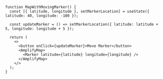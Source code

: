 ```jsx{2,4,8,10}
function MapWithMovingMarker() {
  const [{ latitude, longitude }, setMarkerLocation] = useState({ latitude: 40, longitude: -100 });

  const updateMarker = () => setMarkerLocation({ latitude: latitude + 5, longitude: longitude + 5 });

  return (
    <>
      <button onClick={updateMarker}>Move Marker</button>
      <AmplifyMap>
        <Marker latitude={latitude} longitude={longitude} />
      </AmplifyMap>
    </>
  );
}
```
